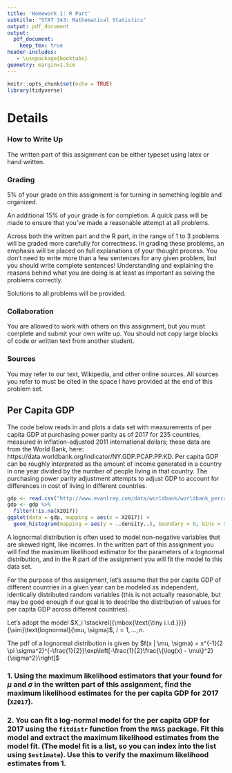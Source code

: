 ---
title: 'Homework 1: R Part'
subtitle: "STAT 343: Mathematical Statistics"
output: pdf_document
output:
  pdf_document:
    keep_tex: true
header-includes:
   - \usepackage{booktabs}
geometry: margin=1.5cm
---

```{r setup, include=FALSE}
knitr::opts_chunk$set(echo = TRUE)
library(tidyverse)
```

\def\simiid{\stackrel{{\mbox{\text{\tiny i.i.d.}}}}{\sim}}

# Details

### How to Write Up

The written part of this assignment can be either typeset using latex or hand written.

### Grading

5% of your grade on this assignment is for turning in something legible and organized.

An additional 15% of your grade is for completion.  A quick pass will be made to ensure that you've made a reasonable attempt at all problems.

Across both the written part and the R part, in the range of 1 to 3 problems will be graded more carefully for correctness.  In grading these problems, an emphasis will be placed on full explanations of your thought process.  You don't need to write more than a few sentences for any given problem, but you should write complete sentences!  Understanding and explaining the reasons behind what you are doing is at least as important as solving the problems correctly.

Solutions to all problems will be provided.

### Collaboration

You are allowed to work with others on this assignment, but you must complete and submit your own write up.  You should not copy large blocks of code or written text from another student.

### Sources

You may refer to our text, Wikipedia, and other online sources.  All sources you refer to must be cited in the space I have provided at the end of this problem set.

## Per Capita GDP

The code below reads in and plots a data set with measurements of per capita GDP at purchasing power parity as of 2017 for 235 countries, measured in inflation-adjusted 2011 international dollars; these data are from the World Bank, here: https://data.worldbank.org/indicator/NY.GDP.PCAP.PP.KD.  Per capita GDP can be roughly interpreted as the amount of income generated in a country in one year divided by the number of people living in that country.  The purchasing power parity adjustment attempts to adjust GDP to account for differences in cost of living in different countries.

```{r}
gdp <- read.csv("http://www.evanlray.com/data/worldbank/worldbank_percap_gdp_ppp.csv")
gdp <- gdp %>%
  filter(!is.na(X2017))
ggplot(data = gdp, mapping = aes(x = X2017)) +
  geom_histogram(mapping = aes(y = ..density..), boundary = 0, bins = 50)
```

A lognormal distribution is often used to model non-negative variables that are skewed right, like incomes.  In the written part of this assignment you will find the maximum likelihood estimator for the parameters of a lognormal distribution, and in the R part of the assignment you will fit the model to this data set.

For the purpose of this assignment, let's assume that the per capita GDP of different countries in a given year can be modeled as independent, identically distributed random variables (this is not actually reasonable, but may be good enough if our goal is to describe the distribution of values for per capita GDP across different countries).

Let's adopt the model $X_i \simiid \text{lognormal}(\mu, \sigma)$, $i = 1, \ldots, n$.

The pdf of a lognormal distribution is given by $f(x | \mu, \sigma) = x^{-1}(2 \pi \sigma^2)^{-\frac{1}{2}}\exp\left[-\frac{1}{2}\frac{\{\log(x) - \mu\}^2}{\sigma^2}\right]$

### 1. Using the maximum likelihood estimators that your found for $\mu$ and $\sigma$ in the written part of this assignment, find the maximum likelihood estimates for the per capita GDP for 2017 (`X2017`).




### 2. You can fit a log-normal model for the per capita GDP for 2017 using the `fitdistr` function from the `MASS` package. Fit this model and extract the maximum likelihood estimates from the model fit. (The model fit is a list, so you can index into the list using `$estimate`). Use this to verify the maximum likelihood estimates from 1.


